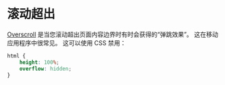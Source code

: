 # 滚动超出

[Overscroll](https://developer.mozilla.org/zh-CN/docs/Web/CSS/overscroll-behavior) 是当您滚动超出页面内容边界时有时会获得的“弹跳效果”。 这在移动应用程序中很常见。 这可以使用 CSS 禁用：

```css
html {
    height: 100%;
    overflow: hidden;
}
```
